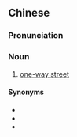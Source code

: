 {{also|单向街}}
==Chinese==
{{zh-forms|s=单向街|type=21}}

===Pronunciation===
{{zh-pron
|m=dānxiàngjiē
|cat=n
}}

===Noun===
{{zh-noun}}

# [[one-way street]]

====Synonyms====
* {{zh-l|單向道}}
* {{zh-l|單行道}}
* {{zh-l|單行街}}